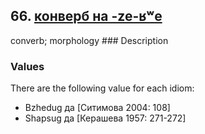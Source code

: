 ## 66. <a href =  'https://agricolamz.github.io/The_Circassian_Isoglosses_Database/66.html'>конверб на -ze-ʁʷe</a>
converb; morphology
### Description



### Values
There are the following value for each idiom:

* Bzhedug  да [Ситимова 2004: 108] 
* Shapsug  да [Керашева 1957: 271-272] 

